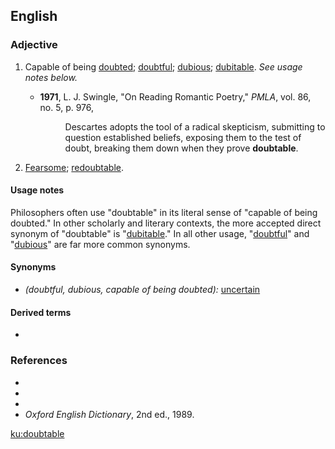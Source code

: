 ==English==

===Adjective===
{{en-adj}}

# {{lb|en|uncommon}} Capable of being [[doubt]]ed; [[doubtful]]; [[dubious]]; [[dubitable]]. ''See usage notes below.''
#* '''1971''', L. J. Swingle, "On Reading Romantic Poetry," ''PMLA'', vol. 86, no. 5, p. 976,
#*: Descartes adopts the tool of a radical skepticism, submitting to question established beliefs, exposing them to the test of doubt, breaking them down when they prove '''doubtable'''.
# {{lb|en|obsolete}} [[fearsome|Fearsome]]; [[redoubtable]].

====Usage notes====
Philosophers often use "doubtable" in its literal sense of "capable of being doubted." In other scholarly and literary contexts, the more accepted direct synonym of "doubtable" is "[[dubitable]]." In all other usage, "[[doubtful]]" and "[[dubious]]" are far more common synonyms.

====Synonyms====
* ''(doubtful, dubious, capable of being doubted):'' [[uncertain]]

====Derived terms====
* {{l|en|undoubtable}}

===References===
* {{R:Webster 1828}}
* {{R:Webster 1913}}
* {{R:Dictionary.com}}
* ''Oxford English Dictionary'', 2nd ed., 1989.

[[ku:doubtable]]